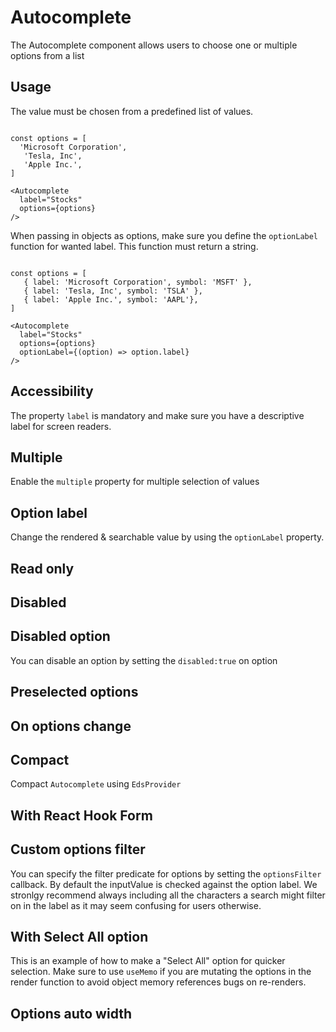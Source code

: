 


# Autocomplete 
The Autocomplete component allows users to choose one or multiple options from a list

<Story id="components-autocomplete--introduction" />
<PropsTable />


## Usage

The value must be chosen from a predefined list of values.


```tsx

const options = [
  'Microsoft Corporation',
   'Tesla, Inc',
   'Apple Inc.',
]

<Autocomplete 
  label="Stocks"
  options={options}
/>
```

When passing in objects as options, make sure you define the `optionLabel` function for wanted label. This function must return a string.

```tsx

const options = [
   { label: 'Microsoft Corporation', symbol: 'MSFT' },
   { label: 'Tesla, Inc', symbol: 'TSLA' },
   { label: 'Apple Inc.', symbol: 'AAPL'},
]

<Autocomplete 
  label="Stocks"
  options={options}
  optionLabel={(option) => option.label}
/>
```


## Accessibility
The property `label` is mandatory and make sure you have a descriptive label for screen readers.

## Multiple

Enable the `multiple` property for multiple selection of values
<Story id="components-autocomplete--multiple" />

## Option label

Change the rendered & searchable value by using the `optionLabel` property.
<Story id="components-autocomplete--option-label" />

## Read only
<Story id="components-autocomplete--readonly" />

## Disabled
<Story id="components-autocomplete--disabled" />


## Disabled option

You can disable an option by setting the `disabled:true` on option
<Story id="components-autocomplete--disabled-option" />


## Preselected options
<Story id="components-autocomplete--preselected-options" />


## On options change
<Story id="components-autocomplete--on-options-change" />

## Compact
Compact `Autocomplete` using `EdsProvider`
<Story id="components-autocomplete--compact" />

## With React Hook Form
<Story id="components-autocomplete--with-react-hook-form" />

## Custom options filter

You can specify the filter predicate for options by setting the `optionsFilter` callback. By default the inputValue is checked against the option label. 
We stronlgy recommend always including all the characters a search might filter on in the label as it may seem confusing for users otherwise.
<Story id="components-autocomplete--custom-options-filter" />

## With Select All option
This is an example of how to make a "Select All" option for quicker selection. 
Make sure to use `useMemo` if you are mutating the options in the render function to avoid object memory references bugs on re-renders.
<Story id="components-autocomplete--select-all" />

## Options auto width 
<Story id="components-autocomplete--auto-width" />

